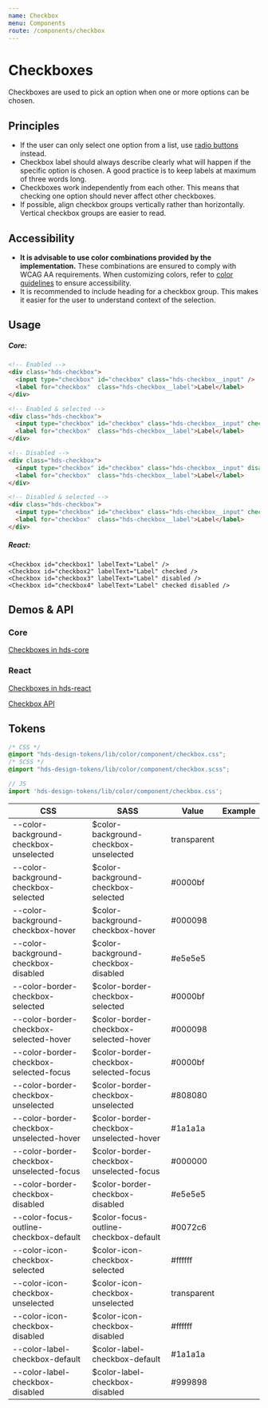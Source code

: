```yaml
---
name: Checkbox
menu: Components
route: /components/checkbox
---
```




# Checkboxes

<LargeParagraph>
  Checkboxes are used to pick an option when one or more options can be chosen. 
</LargeParagraph>

## Principles

- If the user can only select one option from a list, use [radio buttons](/components/radio-button) instead.
- Checkbox label should always describe clearly what will happen if the specific option is chosen. A good practice is to keep labels at maximum of three words long.
- Checkboxes work independently from each other. This means that checking one option should never affect other checkboxes.
- If possible, align checkbox groups vertically rather than horizontally. Vertical checkbox groups are easier to read.

## Accessibility

- **It is advisable to use color combinations provided by the implementation.** These combinations are ensured to comply with WCAG AA requirements. When customizing colors, refer to [color guidelines](/) to ensure accessibility.
- It is recommended to include heading for a checkbox group. This makes it easier for the user to understand context of the selection.

## Usage

<Playground>
  <Checkbox labelText="Label" />
  <Checkbox labelText="Label" checked />
  <Checkbox labelText="Label" disabled />
  <Checkbox labelText="Label" checked disabled />
</Playground>

##### Core:
```html
<!-- Enabled -->
<div class="hds-checkbox">
  <input type="checkbox" id="checkbox" class="hds-checkbox__input" />
  <label for="checkbox"  class="hds-checkbox__label">Label</label>
</div>

<!-- Enabled & selected -->
<div class="hds-checkbox">
  <input type="checkbox" id="checkbox" class="hds-checkbox__input" checked />
  <label for="checkbox"  class="hds-checkbox__label">Label</label>
</div>

<!-- Disabled -->
<div class="hds-checkbox">
  <input type="checkbox" id="checkbox" class="hds-checkbox__input" disabled />
  <label for="checkbox"  class="hds-checkbox__label">Label</label>
</div>

<!-- Disabled & selected -->
<div class="hds-checkbox">
  <input type="checkbox" id="checkbox" class="hds-checkbox__input" checked disabled />
  <label for="checkbox"  class="hds-checkbox__label">Label</label>
</div>
```

##### React:
```tsx
<Checkbox id="checkbox1" labelText="Label" />
<Checkbox id="checkbox2" labelText="Label" checked />
<Checkbox id="checkbox3" labelText="Label" disabled />
<Checkbox id="checkbox4" labelText="Label" checked disabled />
```

## Demos & API

### Core

[Checkboxes in hds-core](/storybook/core/?path=/story/checkbox--default)

### React

[Checkboxes in hds-react](/storybook/react/?path=/story/components-checkbox--default)

[Checkbox API](/storybook/react/?path=/docs/components-checkbox--default)

## Tokens

```css
/* CSS */
@import "hds-design-tokens/lib/color/component/checkbox.css";
/* SCSS */
@import "hds-design-tokens/lib/color/component/checkbox.scss";
```
```js
// JS
import 'hds-design-tokens/lib/color/component/checkbox.css';
```

CSS                                       | SASS                                    | Value       | Example
----------------------------------------- | --------------------------------------- | ----------- | ------------------------------------------------------------------ |
 --color-background-checkbox-unselected   | $color-background-checkbox-unselected   | transparent | <ColorBox color="var(--color-background-checkbox-unselected)" />   |
 --color-background-checkbox-selected     | $color-background-checkbox-selected     | #0000bf     | <ColorBox color="var(--color-background-checkbox-selected)" />     |
 --color-background-checkbox-hover        | $color-background-checkbox-hover        | #000098     | <ColorBox color="var(--color-background-checkbox-hover)" />        |
 --color-background-checkbox-disabled     | $color-background-checkbox-disabled     | #e5e5e5     | <ColorBox color="var(--color-background-checkbox-disabled)" />     |
 --color-border-checkbox-selected         | $color-border-checkbox-selected         | #0000bf     | <ColorBox color="var(--color-border-checkbox-selected)" />         |
 --color-border-checkbox-selected-hover   | $color-border-checkbox-selected-hover   | #000098     | <ColorBox color="var(--color-border-checkbox-selected-hover)" />   |
 --color-border-checkbox-selected-focus   | $color-border-checkbox-selected-focus   | #0000bf     | <ColorBox color="var(--color-border-checkbox-selected-focus)" />   |
 --color-border-checkbox-unselected       | $color-border-checkbox-unselected       | #808080     | <ColorBox color="var(--color-border-checkbox-unselected)" />       |
 --color-border-checkbox-unselected-hover | $color-border-checkbox-unselected-hover | #1a1a1a     | <ColorBox color="var(--color-border-checkbox-unselected-hover)" /> |
 --color-border-checkbox-unselected-focus | $color-border-checkbox-unselected-focus | #000000     | <ColorBox color="var(--color-border-checkbox-unselected-focus)" /> |
 --color-border-checkbox-disabled         | $color-border-checkbox-disabled         | #e5e5e5     | <ColorBox color="var(--color-border-checkbox-disabled)" />         |
 --color-focus-outline-checkbox-default   | $color-focus-outline-checkbox-default   | #0072c6     | <ColorBox color="var(--color-focus-outline-checkbox-default)" />   |
 --color-icon-checkbox-selected           | $color-icon-checkbox-selected           | #ffffff     | <ColorBox color="var(--color-icon-checkbox-selected)" />           |
 --color-icon-checkbox-unselected         | $color-icon-checkbox-unselected         | transparent | <ColorBox color="var(--color-icon-checkbox-unselected)" />         |
 --color-icon-checkbox-disabled           | $color-icon-checkbox-disabled           | #ffffff     | <ColorBox color="var(--color-icon-checkbox-disabled)" />           |
 --color-label-checkbox-default           | $color-label-checkbox-default           | #1a1a1a     | <Text color="var(--color-label-checkbox-default)" />               |
 --color-label-checkbox-disabled          | $color-label-checkbox-disabled          | #999898     | <Text color="var(--color-label-checkbox-disabled)" />              |





